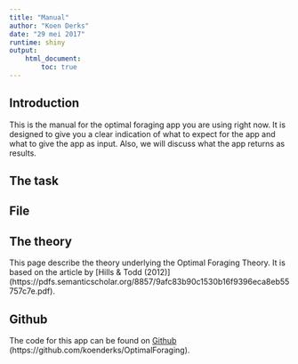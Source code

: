 ```yaml
---
title: "Manual"
author: "Koen Derks"
date: "29 mei 2017"
runtime: shiny
output: 
    html_document:
        toc: true
---
```


## Introduction

This is the manual for the optimal foraging app you are using right now. It is designed to give you a clear indication of what to expect for the app and what to give the app as input. Also, we will discuss what the app returns as results. 

## The task

## File

## The theory

This page describe the theory underlying the Optimal Foraging Theory. It is based on the article by [Hills & Todd (2012)] (https://pdfs.semanticscholar.org/8857/9afc83b90c1530b16f9396eca8eb55757c7e.pdf).

## Github

The code for this app can be found on [Github] (https://github.com/koenderks/OptimalForaging).
